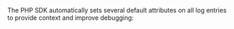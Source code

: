 The PHP SDK automatically sets several default attributes on all log entries to provide context and improve debugging:

<Include name="logs/default-attributes/core.mdx" />

<Include name="logs/default-attributes/message-template/php.mdx" />

<Include name="logs/default-attributes/user.mdx" />

<Include name="logs/default-attributes/server.mdx" />